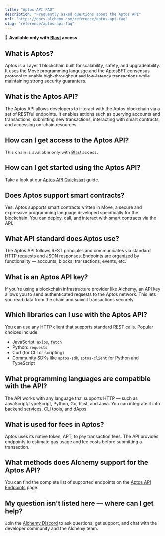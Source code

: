 ```yaml
---
title: "Aptos API FAQ"
description: "Frequently asked questions about the Aptos API"
url: "https://docs.alchemy.com/reference/aptos-api-faq"
slug: "reference/aptos-api-faq"
---
```


🚀 **Available only with [Blast](../reference/introduction-to-blast#how-can-i-get-it) access**

## What is Aptos?

Aptos is a Layer 1 blockchain built for scalability, safety, and upgradeability. It uses the Move programming language and the AptosBFT consensus protocol to enable high-throughput and low-latency transactions while maintaining strong security guarantees.

## What is the Aptos API?

The Aptos API allows developers to interact with the Aptos blockchain via a set of RESTful endpoints. It enables actions such as querying accounts and transactions, submitting new transactions, interacting with smart contracts, and accessing on-chain resources.

## How can I get access to the Aptos API?

This chain is available only with [Blast](/node/blast-api/blast-quickstart) access.

## How can I get started using the Aptos API?

Take a look at our [Aptos API Quickstart](/reference/aptos-api-quickstart) guide.

## Does Aptos support smart contracts?

Yes. Aptos supports smart contracts written in Move, a secure and expressive programming language developed specifically for the blockchain. You can deploy, call, and interact with smart contracts via the API.

## What API standard does Aptos use?

The Aptos API follows REST principles and communicates via standard HTTP requests and JSON responses. Endpoints are organized by functionality — accounts, blocks, transactions, events, etc.

## What is an Aptos API key?

If you're using a blockchain infrastructure provider like Alchemy, an API key allows you to send authenticated requests to the Aptos network. This lets you read data from the chain and submit transactions securely.

## Which libraries can I use with the Aptos API?

You can use any HTTP client that supports standard REST calls. Popular choices include:

* JavaScript: `axios`, `fetch`
* Python: `requests`
* Curl (for CLI or scripting)
* Community SDKs like `aptos-sdk`, `aptos-client` for Python and TypeScript

## What programming languages are compatible with the API?

The API works with any language that supports HTTP — such as JavaScript/TypeScript, Python, Go, Rust, and Java. You can integrate it into backend services, CLI tools, and dApps.

## What is used for fees in Aptos?

Aptos uses its native token, APT, to pay transaction fees. The API provides endpoints to estimate gas usage and fee costs before submitting a transaction.

## What methods does Alchemy support for the Aptos API?

You can find the complete list of supported endpoints on the [Aptos API Endpoints](/node/aptos/aptos-api-endpoints) page.

## My question isn't listed here — where can I get help?

Join the [Alchemy Discord](https://alchemy.com/discord) to ask questions, get support, and chat with the developer community and the Alchemy team.

